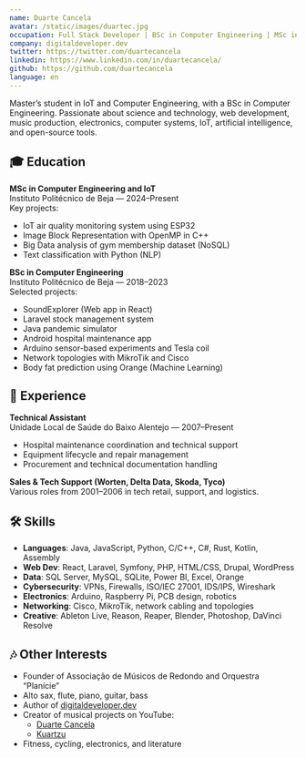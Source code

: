 ```yaml
---
name: Duarte Cancela
avatar: /static/images/duartec.jpg
occupation: Full Stack Developer | BSc in Computer Engineering | MSc in IoT & Computer Engineering | Music Producer
company: digitaldeveloper.dev
twitter: https://twitter.com/duartecancela
linkedin: https://www.linkedin.com/in/duartecancela/
github: https://github.com/duartecancela
language: en
---
```



Master’s student in IoT and Computer Engineering, with a BSc in Computer Engineering. Passionate about science and technology, web development, music production, electronics, computer systems, IoT, artificial intelligence, and open-source tools.

## 🎓 Education

**MSc in Computer Engineering and IoT**  
Instituto Politécnico de Beja — 2024–Present  
Key projects:

- IoT air quality monitoring system using ESP32
- Image Block Representation with OpenMP in C++
- Big Data analysis of gym membership dataset (NoSQL)
- Text classification with Python (NLP)

**BSc in Computer Engineering**  
Instituto Politécnico de Beja — 2018–2023  
Selected projects:

- SoundExplorer (Web app in React)
- Laravel stock management system
- Java pandemic simulator
- Android hospital maintenance app
- Arduino sensor-based experiments and Tesla coil
- Network topologies with MikroTik and Cisco
- Body fat prediction using Orange (Machine Learning)

## 💼 Experience

**Technical Assistant**  
Unidade Local de Saúde do Baixo Alentejo — 2007–Present

- Hospital maintenance coordination and technical support
- Equipment lifecycle and repair management
- Procurement and technical documentation handling

**Sales & Tech Support (Worten, Delta Data, Skoda, Tyco)**  
Various roles from 2001–2006 in tech retail, support, and logistics.

## 🛠 Skills

- **Languages**: Java, JavaScript, Python, C/C++, C#, Rust, Kotlin, Assembly
- **Web Dev**: React, Laravel, Symfony, PHP, HTML/CSS, Drupal, WordPress
- **Data**: SQL Server, MySQL, SQLite, Power BI, Excel, Orange
- **Cybersecurity**: VPNs, Firewalls, ISO/IEC 27001, IDS/IPS, Wireshark
- **Electronics**: Arduino, Raspberry Pi, PCB design, robotics
- **Networking**: Cisco, MikroTik, network cabling and topologies
- **Creative**: Ableton Live, Reason, Reaper, Blender, Photoshop, DaVinci Resolve

## 🎶 Other Interests

- Founder of Associação de Músicos de Redondo and Orquestra “Planície”
- Alto sax, flute, piano, guitar, bass
- Author of [digitaldeveloper.dev](https://www.digitaldeveloper.dev)
- Creator of musical projects on YouTube:
  - [Duarte Cancela](https://www.youtube.com/@duartecancela)
  - [Kuartzu](https://www.youtube.com/@kuartzumusic5966)
- Fitness, cycling, electronics, and literature
